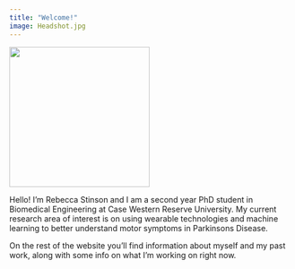 ---
title: "Welcome!"
image: Headshot.jpg
---

![](Headshot.jpg){width=250}



Hello! I'm Rebecca Stinson and I am a second year PhD student in Biomedical Engineering at Case Western Reserve University. My current research area of interest is on using wearable technologies and machine learning to better understand motor symptoms in Parkinsons Disease. 

On the rest of the website you'll find information about myself and my past work, along with some info on what I'm working on right now. 


